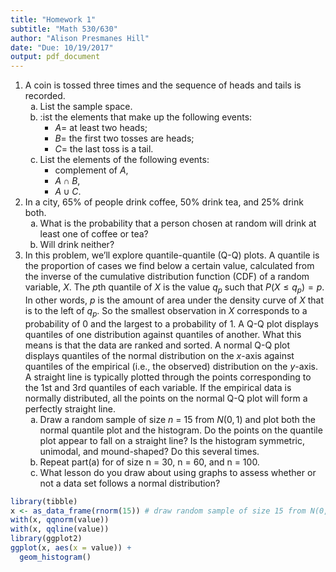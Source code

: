 ```yaml
---
title: "Homework 1"
subtitle: "Math 530/630"
author: "Alison Presmanes Hill"
date: "Due: 10/19/2017"
output: pdf_document
---
```


1. A coin is tossed three times and the sequence of heads and tails is recorded.
    a. List the sample space.
    b. :ist the elements that make up the following events: 
        - $A =$ at least two heads; 
        - $B =$ the first two tosses are heads; 
        - $C =$ the last toss is a tail.
    c. List the elements of the following events:  
        - complement of $A$, 
        - $A \cap B$, 
        - $A \cup C$.


2. In a city, 65% of people drink coffee, 50% drink tea, and 25% drink both.
    a. What is the probability that a person chosen at random will drink at least one of coffee or tea? 
    b. Will drink neither? 

3. In this problem, we'll explore quantile-quantile (Q-Q) plots. A quantile is the proportion of cases we find below a certain value, calculated from the inverse of the cumulative distribution function (CDF) of a random variable, *X*. The *p*th quantile of *X* is the value $q_p$ such that $P(X\leq{q_p})=p$. In other words, *p* is the amount of area under the density curve of *X* that is to the left of $q_p$. So the smallest observation in *X* corresponds to a probability of 0 and the largest to a probability of 1. A Q-Q plot displays quantiles of one distribution against quantiles of another. What this means is that the data are ranked and sorted. A normal Q-Q plot displays quantiles of the normal distribution on the *x*-axis against quantiles of the empirical (i.e., the observed) distribution on the *y*-axis. A straight line is typically plotted through the points corresponding to the 1st and 3rd quantiles of each variable. If the empirical data is normally distributed, all the points on the normal Q-Q plot will form a perfectly straight line. 
    a. Draw a random sample of size *n* = 15 from $N(0,1)$ and plot both the normal quantile plot and the histogram. Do the points on the quantile plot appear to fall on a straight line? Is the histogram symmetric, unimodal, and mound-shaped? Do this several times.
    b. Repeat part(a) for of size n = 30, n = 60, and n = 100.
    c. What lesson do you draw about using graphs to assess whether or not a data set follows a normal distribution?

```r
library(tibble)
x <- as_data_frame(rnorm(15)) # draw random sample of size 15 from N(0,1)
with(x, qqnorm(value))
with(x, qqline(value))
library(ggplot2)
ggplot(x, aes(x = value)) + 
  geom_histogram()
```




  
